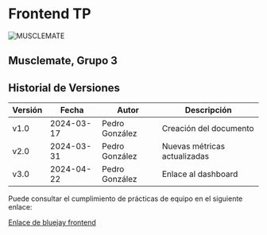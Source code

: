 # Frontend TP

![MUSCLEMATE](../logo.png)

## Musclemate, Grupo 3

## Historial de Versiones

| Versión | Fecha      | Autor          | Descripción                  |
| ------- | ---------- | -------------- | ---------------------------- |
| v1.0    | 2024-03-17 | Pedro González | Creación del documento       |
| v2.0    | 2024-03-31 | Pedro González | Nuevas métricas actualizadas |
| v3.0    | 2024-04-22 | Pedro González | Enlace al dashboard          |

Puede consultar el cumplimiento de prácticas de equipo en el siguiente enlace:

[Enlace de bluejay frontend](http://dashboard.bluejay.governify.io/dashboard/script/dashboardLoader.js?dashboardURL=https://reporter.bluejay.governify.io/api/v4/dashboards/tpa-ISPP-2024-GH-ISPP-23-24-Grupo-3_musclemate-frontend/main)
